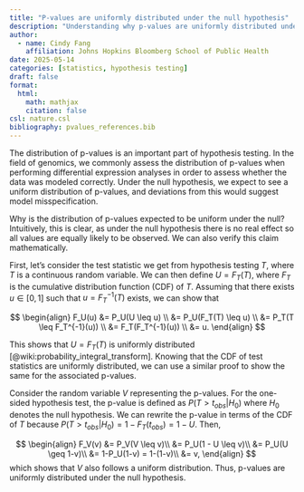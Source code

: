 ```yaml
---
title: "P-values are uniformly distributed under the null hypothesis"
description: "Understanding why p-values are uniformly distributed under the null hypothesis."
author:
  - name: Cindy Fang
    affiliation: Johns Hopkins Bloomberg School of Public Health
date: 2025-05-14
categories: [statistics, hypothesis testing]  
draft: false
format:
  html:
    math: mathjax
    citation: false
csl: nature.csl
bibliography: pvalues_references.bib
---
```



The distribution of p-values is an important part of hypothesis testing. In the field of genomics, we commonly assess the distribution of p-values when performing differential expression analyses in order to assess whether the data was modeled correctly. Under the null hypothesis, we expect to see a uniform distribution of p-values, and deviations from this would suggest model misspecification. 

Why is the distribution of p-values expected to be uniform under the null? Intuitively, this is clear, as under the null hypothesis there is no real effect so all values are equally likely to be observed. We can also verify this claim mathematically. 

First, let's consider the test statistic we get from hypothesis testing $T$, where $T$ is a continuous random variable. We can then define $U = F_T(T)$, where $F_T$ is the cumulative distribution function (CDF) of $T$. Assuming that there exists $u \in [0,1]$ such that $u=F_T^{-1}(T)$ exists, we can show that


$$ 
\begin{align}
F_U(u) &= P_U(U \leq u) \\
        &= P_U(F_T(T) \leq u) \\
        &= P_T(T \leq F_T^{-1}(u)) \\
        &= F_T(F_T^{-1}(u)) \\
        &= u.
\end{align}
$$ 

This shows that $U=F_T(T)$ is uniformly distributed [@wiki:probability_integral_transform]. Knowing that the CDF of test statistics are uniformly distributed, we can use a similar proof to show the same for the associated p-values. 

Consider the random variable $V$ representing the p-values. For the one-sided hypothesis test, the p-value is defined as $P(T > t_{obs} | H_0)$ where $H_0$ denotes the null hypothesis. We can rewrite the p-value in terms of the CDF of $T$ because $P(T > t_{obs} | H_0) = 1 - F_T(t_{obs}) = 1 - U$. Then,

$$ 
\begin{align}
F_V(v) &= P_V(V \leq v)\\
      &= P_U(1 - U \leq v)\\
      &= P_U(U \geq 1-v)\\
      &= 1-P_U(1-v) = 1-(1-v)\\
      &= v,
\end{align}
$$
which shows that $V$ also follows a uniform distribution. Thus, p-values are uniformly distributed under the null hypothesis.
